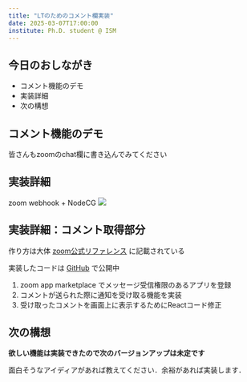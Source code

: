 ```yaml
---
title: "LTのためのコメント欄実装"
date: 2025-03-07T17:00:00
institute: Ph.D. student @ ISM
---
```


## 今日のおしながき

* コメント機能のデモ
* 実装詳細
* 次の構想

## コメント機能のデモ

皆さんもzoomのchat欄に書き込んでみてください

## 実装詳細

zoom webhook + NodeCG
![](assets/image.png)

## 実装詳細：コメント取得部分

作り方は大体 [zoom公式リファレンス](https://developers.zoom.us/docs/api/webhooks/) に記載されている

実装したコードは [GitHub](https://github.com/KeishiS/lt-bundle) で公開中

1. zoom app marketplace でメッセージ受信権限のあるアプリを登録
1. コメントが送られた際に通知を受け取る機能を実装
1. 受け取ったコメントを画面上に表示するためにReactコード修正

## 次の構想

**欲しい機能は実装できたので次のバージョンアップは未定です**

面白そうなアイディアがあれば教えてください．余裕があれば実装します．
